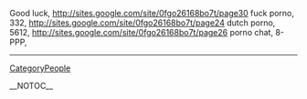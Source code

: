 Good luck, http://sites.google.com/site/0fgo26168bo7t/page30 fuck porno,  332, http://sites.google.com/site/0fgo26168bo7t/page24 dutch porno,  5612, http://sites.google.com/site/0fgo26168bo7t/page26 porno chat,  8-PPP,
----
[[CategoryPeople]]

__NOTOC__